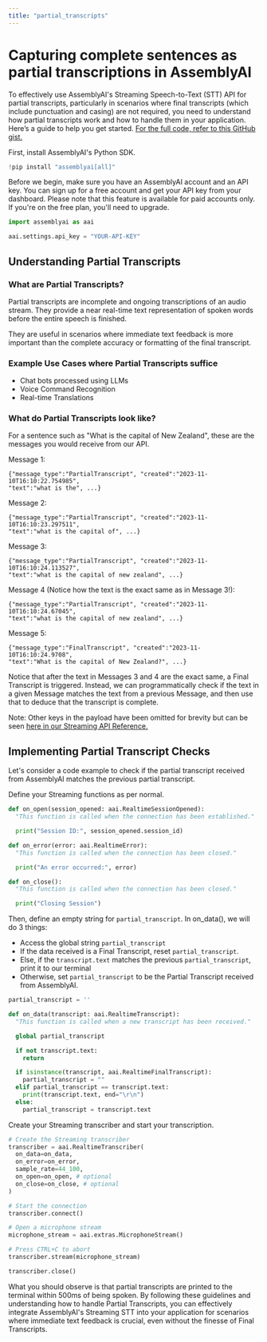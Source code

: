 ```yaml
---
title: "partial_transcripts"
---
```


# Capturing complete sentences as partial transcriptions in AssemblyAI

To effectively use AssemblyAI's Streaming Speech-to-Text (STT) API for partial transcripts, particularly in scenarios where final transcripts (which include punctuation and casing) are not required, you need to understand how partial transcripts work and how to handle them in your application. Here’s a guide to help you get started. [For the full code, refer to this GitHub gist.](https://gist.github.com/m-ods/84b2a54b417897b06c0e13469fb64d61)

First, install AssemblyAI's Python SDK.

```python
!pip install "assemblyai[all]"
```

Before we begin, make sure you have an AssemblyAI account and an API key. You can sign up for a free account and get your API key from your dashboard. Please note that this feature is available for paid accounts only. If you're on the free plan, you'll need to upgrade.

```python
import assemblyai as aai

aai.settings.api_key = "YOUR-API-KEY"
```

## Understanding Partial Transcripts

### What are Partial Transcripts?

Partial transcripts are incomplete and ongoing transcriptions of an audio stream. They provide a near real-time text representation of spoken words before the entire speech is finished.

They are useful in scenarios where immediate text feedback is more important than the complete accuracy or formatting of the final transcript.

### Example Use Cases where Partial Transcripts suffice

- Chat bots processed using LLMs
- Voice Command Recognition
- Real-time Translations

### What do Partial Transcripts look like?

For a sentence such as "What is the capital of New Zealand", these are the messages you would receive from our API.

Message 1:

```
{"message_type":"PartialTranscript", "created":"2023-11-10T16:10:22.754985",
"text":"what is the", ...}
```

Message 2:

```
{"message_type":"PartialTranscript", "created":"2023-11-10T16:10:23.297511",
"text":"what is the capital of", ...}
```

Message 3:

```
{"message_type":"PartialTranscript", "created":"2023-11-10T16:10:24.113527",
"text":"what is the capital of new zealand", ...}
```

Message 4 (Notice how the text is the exact same as in Message 3!):

```
{"message_type":"PartialTranscript", "created":"2023-11-10T16:10:24.67045",
"text":"what is the capital of new zealand", ...}
```

Message 5:

```
{"message_type":"FinalTranscript", "created":"2023-11-10T16:10:24.9708",
"text":"What is the capital of New Zealand?", ...}
```

Notice that after the text in Messages 3 and 4 are the exact same, a Final Transcript is triggered. Instead, we can programmatically check if the text in a given Message matches the text from a previous Message, and then use that to deduce that the transcript is complete.

Note: Other keys in the payload have been omitted for brevity but can be seen [here in our Streaming API Reference. ](https://www.assemblyai.com/docs/api-reference/streaming)

## Implementing Partial Transcript Checks

Let's consider a code example to check if the partial transcript received from AssemblyAI matches the previous partial transcript.

Define your Streaming functions as per normal.

```python
def on_open(session_opened: aai.RealtimeSessionOpened):
  "This function is called when the connection has been established."

  print("Session ID:", session_opened.session_id)

def on_error(error: aai.RealtimeError):
  "This function is called when the connection has been closed."

  print("An error occurred:", error)

def on_close():
  "This function is called when the connection has been closed."

  print("Closing Session")
```

Then, define an empty string for `partial_transcript`. In on_data(), we will do 3 things:

- Access the global string `partial_transcript`
- If the data received is a Final Transcript, reset `partial_transcript`.
- Else, if the `transcript.text` matches the previous `partial_transcript`, print it to our terminal
- Otherwise, set `partial_transcript` to be the Partial Transcript received from AssemblyAI.

```python
partial_transcript = ''

def on_data(transcript: aai.RealtimeTranscript):
  "This function is called when a new transcript has been received."

  global partial_transcript

  if not transcript.text:
    return

  if isinstance(transcript, aai.RealtimeFinalTranscript):
    partial_transcript = ""
  elif partial_transcript == transcript.text:
    print(transcript.text, end="\r\n")
  else:
    partial_transcript = transcript.text
```

Create your Streaming transcriber and start your transcription.

```python
# Create the Streaming transcriber
transcriber = aai.RealtimeTranscriber(
  on_data=on_data,
  on_error=on_error,
  sample_rate=44_100,
  on_open=on_open, # optional
  on_close=on_close, # optional
)

# Start the connection
transcriber.connect()

# Open a microphone stream
microphone_stream = aai.extras.MicrophoneStream()

# Press CTRL+C to abort
transcriber.stream(microphone_stream)

transcriber.close()
```

What you should observe is that partial transcripts are printed to the terminal within 500ms of being spoken. By following these guidelines and understanding how to handle Partial Transcripts, you can effectively integrate AssemblyAI's Streaming STT into your application for scenarios where immediate text feedback is crucial, even without the finesse of Final Transcripts.
